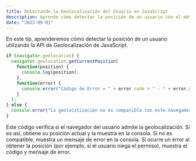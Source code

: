 ```yaml
---
title: Detectando la Geolocalización del Usuario en JavaScript
description: Aprende cómo detectar la posición de un usuario con el método navigator.geolocation.getCurrentPosition en JavaScript.
date: "2023-09-01"
---
```


En este tip, aprenderemos cómo detectar la posición de un usuario utilizando la API de Geolocalización de JavaScript.

```javascript
if (navigator.geolocation) {
  navigator.geolocation.getCurrentPosition(
    function(position) {
      console.log(position);
    },
    function(error) {
      console.error("Código de Error = " + error.code + " - " + error.message);
    }
  );
} else {
  console.error("La geolocalización no es compatible con este navegador.");
}
```

Este código verifica si el navegador del usuario admite la geolocalización. Si es así, obtiene su posición actual y la muestra en la consola. Si no es compatible, muestra un mensaje de error en la consola. Si ocurre un error al obtener la posición (por ejemplo, si el usuario niega el permiso), muestra el código y mensaje de error.